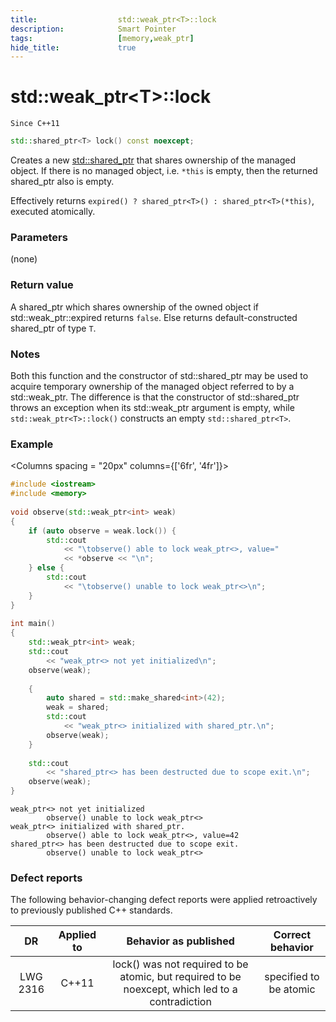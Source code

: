 ```yaml
---
title:                  std::weak_ptr<T>::lock
description:            Smart Pointer
tags:                   [memory,weak_ptr]
hide_title:             true
---
```



# std::weak_ptr&lt;T>::lock

`Since C++11`
```cpp
std::shared_ptr<T> lock() const noexcept;
```

Creates a new [std::shared_ptr](../shared_ptr) that shares ownership of the managed object. If there is no managed object, i.e. `*this` is empty, 
then the returned shared_ptr also is empty.

Effectively returns `expired() ? shared_ptr<T>() : shared_ptr<T>(*this)`, executed atomically.

### Parameters

(none)

### Return value

A shared_ptr which shares ownership of the owned object if std::weak_ptr::expired returns `false`. Else returns default-constructed shared_ptr of type `T`.

### Notes 

Both this function and the constructor of std::shared_ptr may be used to acquire temporary ownership of the managed object referred to by a std::weak_ptr. 
The difference is that the constructor of std::shared_ptr throws an exception when its std::weak_ptr argument is empty, while `std::weak_ptr<T>::lock()`
constructs an empty `std::shared_ptr<T>`.

### Example

<Columns spacing = "20px" columns={['6fr', '4fr']}>
<div>

```cpp
#include <iostream>
#include <memory>
 
void observe(std::weak_ptr<int> weak) 
{
    if (auto observe = weak.lock()) {
        std::cout 
            << "\tobserve() able to lock weak_ptr<>, value=" 
            << *observe << "\n";
    } else {
        std::cout 
            << "\tobserve() unable to lock weak_ptr<>\n";
    }
}
 
int main()
{
    std::weak_ptr<int> weak;
    std::cout 
        << "weak_ptr<> not yet initialized\n";
    observe(weak);
 
    {
        auto shared = std::make_shared<int>(42);
        weak = shared;
        std::cout 
            << "weak_ptr<> initialized with shared_ptr.\n";
        observe(weak);
    }
 
    std::cout 
        << "shared_ptr<> has been destructed due to scope exit.\n";
    observe(weak);
}
```

</div>

<div>

```plaintext title="Result"
weak_ptr<> not yet initialized
        observe() unable to lock weak_ptr<>
weak_ptr<> initialized with shared_ptr.
        observe() able to lock weak_ptr<>, value=42
shared_ptr<> has been destructed due to scope exit.
        observe() unable to lock weak_ptr<>
```

</div>
</Columns>

### Defect reports
The following behavior-changing defect reports were applied retroactively to previously published C++ standards.

|    DR    | Applied to |                                      Behavior as published                                      |  Correct behavior |
|:--------:|:----------:|:-----------------------------------------------------------------------------------------------:|:-----------------:|
| LWG 2316 | C++11      | lock() was not required to be atomic, but required to be noexcept, which led to a contradiction | specified to be atomic |